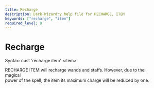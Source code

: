 ```yaml
---
title: Recharge
description: Dark Wizardry help file for RECHARGE, ITEM
keywords: ["recharge", "item"]
required_level: 0
---
```


# Recharge

Syntax: cast 'recharge item' \<item\>  

RECHARGE ITEM will recharge wands and staffs.  However, due to the magical  
power of the spell, the item its maximum charge will be reduced by one.